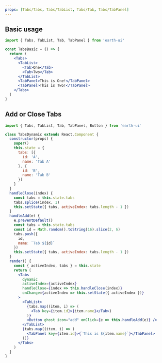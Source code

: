```yaml
---
props: [Tabs/Tabs, Tabs/TabList, Tabs/Tab, Tabs/TabPanel]
---
```


## Basic usage

```jsx vertical
import { Tabs, TabList, Tab, TabPanel } from 'earth-ui'

const TabsBasic = () => {
  return (
    <Tabs>
      <TabList>
        <Tab>One</Tab>
        <Tab>Two</Tab>
      </TabList>
      <TabPanel>This is One!</TabPanel>
      <TabPanel>This is Two!</TabPanel>
    </Tabs>
  )
}
```

## Add or Close Tabs

```jsx vertical
import { Tabs, TabList, Tab, TabPanel, Button } from 'earth-ui'

class TabsDynamic extends React.Component {
  constructor(props) {
    super()
    this.state = {
      tabs: [{
        id: 'A',
        name: 'Tab A'
      }, {
        id: 'B',
        name: 'Tab B'
      }]
    }
  }
  handleClose(index) {
    const tabs = this.state.tabs
    tabs.splice(index, 1)
    this.setState({ tabs, activeIndex: tabs.length - 1 })
  }
  handleAdd(e) {
    e.preventDefault()
    const tabs = this.state.tabs
    const id = Math.random().toString(16).slice(2, 6)
    tabs.push({
      id,
      name: `Tab ${id}`
    })
    this.setState({ tabs, activeIndex: tabs.length - 1 })
  }
  render() {
    const { activeIndex, tabs } = this.state
    return (
      <Tabs
        dynamic
        activeIndex={activeIndex}
        handleClose={index => this.handleClose(index)}
        onChange={activeIndex => this.setState({ activeIndex })}
      >
        <TabList>
          {tabs.map((item, i) => (
            <Tab key={item.id}>{item.name}</Tab>)
          )}
          <Button ghost icon="add" onClick={e => this.handleAdd(e)} />
        </TabList>
        {tabs.map((item, i) => (
          <TabPanel key={item.id}>{`This is ${item.name}`}</TabPanel>
        ))}
      </Tabs>
    )
  }
}
```

